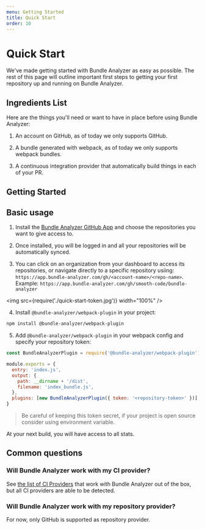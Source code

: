 ```yaml
---
menu: Getting Started
title: Quick Start
order: 10
---
```


# Quick Start

We've made getting started with Bundle Analyzer as easy as possible. The rest of this page will outline important first steps to getting your first repository up and running on Bundle Analyzer.

## Ingredients List

Here are the things you'll need or want to have in place before using Bundle Analyzer:

1. An account on GitHub, as of today we only supports GitHub.

2. A bundle generated with webpack, as of today we only supports webpack bundles.

3. A continuous integration provider that automatically build things in each of your PR.

## Getting Started

## Basic usage

1. Install the [Bundle Analyzer GitHub App](https://github.com/apps/bundle-analyzer) and choose the repositories you want to give access to.

2. Once installed, you will be logged in and all your repositories will be automatically synced.

3. You can click on an organization from your dashboard to access its repositories, or navigate directly to a specific repository usiing: `https://app.bundle-analyzer.com/gh/<account-name>/<repo-name>`. Example: `https://app.bundle-analyzer.com/gh/smooth-code/bundle-analyzer`

<img src={require('./quick-start-token.jpg')} width="100%" />

4. Install `@bundle-analyzer/webpack-plugin` in your project:

```bash
npm install @bundle-analyzer/webpack-plugin
```

5. Add `@bundle-analyzer/webpack-plugin` in your webpack config and specify your repository token:

```js
const BundleAnalyzerPlugin = require('@bundle-analyzer/webpack-plugin')

module.exports = {
  entry: 'index.js',
  output: {
    path: __dirname + '/dist',
    filename: 'index_bundle.js',
  },
  plugins: [new BundleAnalyzerPlugin({ token: '<repository-token>' })],
}
```

> Be careful of keeping this token secret, if your project is open source consider using environment variable.

At your next build, you will have access to all stats.

## Common questions

### Will Bundle Analyzer work with my CI provider?

See [the list of CI Providers](/docs/supported-ci-providers/) that work with Bundle Analyzer out of the box, but all CI providers are able to be detected.

### Will Bundle Analyzer work with my repository provider?

For now, only GitHub is supported as repository provider.
